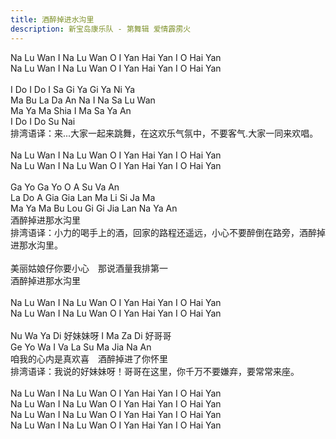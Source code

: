 ```yaml
---
title: 酒醉掉进水沟里
description: 新宝岛康乐队 - 第舞辑 爱情霹雳火
---
```


Na Lu Wan I Na Lu Wan O I Yan Hai Yan I O Hai Yan<br />Na Lu Wan I Na Lu Wan O I Yan Hai Yan I O Hai Yan<br /><br />I Do I Do I Sa Gi Ya Gi Ya Ni Ya<br />Ma Bu La Da An Na I Na Sa Lu Wan<br />Ma Ya Ma Shia I Ma Sa Ya An<br />I Do I Do Su Nai<br />排湾语译：来...大家一起来跳舞，在这欢乐气氛中，不要客气.大家一同来欢唱。<br /><br />Na Lu Wan I Na Lu Wan O I Yan Hai Yan I O Hai Yan<br />Na Lu Wan I Na Lu Wan O I Yan Hai Yan I O Hai Yan<br /><br />Ga Yo Ga Yo O A Su Va An<br />La Do A Gia Gia Lan Ma Li Si Ja Ma<br />Ma Ya Ma Bu Lou Gi Gi Jia Lan Na Ya An<br />酒醉掉进那水沟里<br />排湾语译：小力的喝手上的酒，回家的路程还遥远，小心不要醉倒在路旁，酒醉掉进那水沟里。<br /><br />美丽姑娘仔你要小心　那说酒量我排第一<br />酒醉掉进那水沟里<br /><br />Na Lu Wan I Na Lu Wan O I Yan Hai Yan I O Hai Yan<br />Na Lu Wan I Na Lu Wan O I Yan Hai Yan I O Hai Yan<br /><br />Nu Wa Ya Di 好妹妹呀 I Ma Za Di 好哥哥<br />Ge Yo Wa I Va La Su Ma Jia Na An<br />咱我的心内是真欢喜　酒醉掉进了你怀里<br />排湾语译：我说的好妹妹呀！哥哥在这里，你千万不要嫌弃，要常常来座。<br /><br />Na Lu Wan I Na Lu Wan O I Yan Hai Yan I O Hai Yan<br />Na Lu Wan I Na Lu Wan O I Yan Hai Yan I O Hai Yan<br />Na Lu Wan I Na Lu Wan O I Yan Hai Yan I O Hai Yan<br />Na Lu Wan I Na Lu Wan O I Yan Hai Yan I O Hai Yan